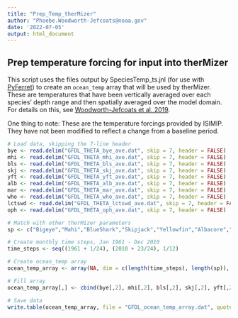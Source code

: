 ```yaml
---
title: "Prep_Temp_therMizer"
author: "Phoebe.Woodworth-Jefcoats@noaa.gov"
date: '2022-07-05'
output: html_document
---
```


## Prep temperature forcing for input into therMizer

This script uses the files output by SpeciesTemp_ts.jnl (for use with [PyFerret](https://ferret.pmel.noaa.gov/Ferret/)) to create an `ocean_temp` array that will be used by therMizer.  These are temperatures that have been vertically averaged over each species' depth range and then spatially averaged over the model domain.  For details on this, see [Woodworth-Jefcoats et al. 2019](https://www.frontiersin.org/articles/10.3389/fmars.2019.00383/full).

One thing to note:  These are the temperature forcings provided by ISIMIP.  They have not been modified to reflect a change from a baseline period.  

```r

# Load data, skipping the 7-line header
bye <- read.delim("GFDL_THETA_bye_ave.dat", skip = 7, header = FALSE)
mhi <- read.delim("GFDL_THETA_mhi_ave.dat", skip = 7, header = FALSE)
bls <- read.delim("GFDL_THETA_bls_ave.dat", skip = 7, header = FALSE)
skj <- read.delim("GFDL_THETA_skj_ave.dat", skip = 7, header = FALSE)
yft <- read.delim("GFDL_THETA_yft_ave.dat", skip = 7, header = FALSE)
alb <- read.delim("GFDL_THETA_alb_ave.dat", skip = 7, header = FALSE)
mar <- read.delim("GFDL_THETA_mar_ave.dat", skip = 7, header = FALSE)
who <- read.delim("GFDL_THETA_who_ave.dat", skip = 7, header = FALSE)
lctswd <- read.delim("GFDL_THETA_lctswd_ave.dat", skip = 7, header = FALSE)
oph <- read.delim("GFDL_THETA_oph_ave.dat", skip = 7, header = FALSE)

# Match with other therMizer parameters
sp <- c("Bigeye","Mahi","BlueShark","Skipjack","Yellowfin","Albacore","StripedMarlin","Wahoo","Swordfish","BlueMarlin","Lancetfish","Opah")

# Create monthly time steps, Jan 1961 - Dec 2010
time_steps <- seq((1961 + 1/24), (2010 + 23/24), 1/12)

# Create ocean_temp array
ocean_temp_array <- array(NA, dim = c(length(time_steps), length(sp)), dimnames = list(time = time_steps, species = sp))

# Fill array
ocean_temp_array[,] <- cbind(bye[,2], mhi[,2], bls[,2], skj[,2], yft[,2], alb[,2], mar[,2], who[,2], lctswd[,2], mar[,2], lctswd[,2], oph[,2])

# Save data
write.table(ocean_temp_array, file = "GFDL_ocean_temp_array.dat", quote = FALSE, row.names = TRUE, col.names = TRUE)

```

